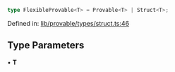 ```ts
type FlexibleProvable<T> = Provable<T> | Struct<T>;
```

Defined in: [lib/provable/types/struct.ts:46](https://github.com/o1-labs/o1js/blob/46b9772d07785397c4bd76a102bc9f6730d321bb/src/lib/provable/types/struct.ts#L46)

## Type Parameters

• **T**
